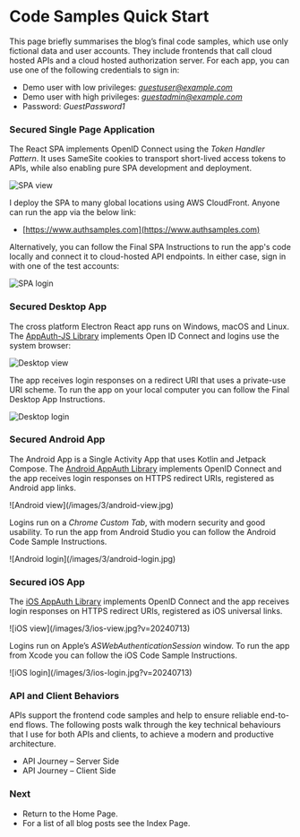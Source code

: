 # Code Samples Quick Start

This page briefly summarises the blog’s final code samples, which use only fictional data and user accounts. They include frontends that call cloud hosted APIs and a cloud hosted authorization server. For each app, you can use one of the following credentials to sign in:

- Demo user with low privileges: *guestuser@example.com*
- Demo user with high privileges: *guestadmin@example.com*
- Password: *GuestPassword1*

### Secured Single Page Application

The React SPA implements OpenID Connect using the *Token Handler Pattern*. It uses SameSite cookies to transport short-lived access tokens to APIs, while also enabling pure SPA development and deployment.

![SPA view](/images/3/spa-view.jpg?v=20240713)

I deploy the SPA to many global locations using AWS CloudFront. Anyone can run the app via the below link:

- [https://www.authsamples.com](https://www.authsamples.com)

Alternatively, you can follow the <Link href='/posts/how-to-run-the-react-js-spa'>Final SPA Instructions</Link> to run the app's code locally and connect it to cloud-hosted API endpoints. In either case, sign in with one of the test accounts:

![SPA login](/images/3/spa-login.jpg?v=20240713)

### Secured Desktop App

The cross platform Electron React app runs on Windows, macOS and Linux. The [AppAuth-JS Library](https://github.com/openid/AppAuth-JS) implements Open ID Connect and logins use the system browser:

![Desktop view](/images/3/desktop-view.jpg)

The app receives login responses on a redirect URI that uses a private-use URI scheme. To run the app on your local computer you can follow the <Link href='/posts/final-desktop-sample-overview'>Final Desktop App Instructions</Link>.

![Desktop login](/images/3/desktop-login.jpg)

### Secured Android App

The Android App is a Single Activity App that uses Kotlin and Jetpack Compose. The [Android AppAuth Library](https://github.com/openid/AppAuth-Android) implements OpenID Connect and the app receives login responses on HTTPS redirect URIs, registered as Android app links.

<div className="smallimage">
![Android view](/images/3/android-view.jpg)
</div>

Logins run on a *Chrome Custom Tab*, with modern security and good usability. To run the app from Android Studio you can follow the <Link href='/posts/basicandroidapp-execution'>Android Code Sample Instructions</Link>.

<div className="smallimage">
![Android login](/images/3/android-login.jpg)
</div>

### Secured iOS App

The [iOS AppAuth Library](https://github.com/openid/AppAuth-iOS) implements OpenID Connect and the app receives login responses on HTTPS redirect URIs, registered as iOS universal links.

<div className="smallimage">
![iOS view](/images/3/ios-view.jpg?v=20240713)
</div>

Logins run on Apple’s *ASWebAuthenticationSession* window. To run the app from Xcode you can follow the <Link href='/posts/how-to-run-the-ios-code-sample'>iOS Code Sample Instructions</Link>.

<div className="smallimage">
![iOS login](/images/3/ios-login.jpg?v=20240713)
</div>

### API and Client Behaviors

APIs support the frontend code samples and help to ensure reliable end-to-end flows. The following posts walk through the key technical behaviours that I use for both APIs and clients, to achieve a modern and productive architecture.

- <Link href='/posts/api-journey-server-side'>API Journey – Server Side</Link>
- <Link href='/posts/api-journey-client-side'>API Journey – Client Side</Link>

### Next

- Return to the <Link href='/'>Home Page</Link>.
- For a list of all blog posts see the <Link href='/posts/index'>Index Page</Link>.
